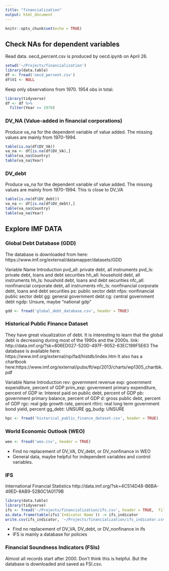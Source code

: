 ```yaml
---
title: "financialization"
output: html_document
---
```


```r
knitr::opts_chunk$set(echo = TRUE)
```

## Check NAs for dependent variables

Read data. 
oecd_percent.csv is produced by oecd.ipynb on April 26.

```r
setwd('~/Projects/financialization')
library(data.table)
df <- fread('oecd_percent.csv')
df$V1 <- NULL
```

Keep only observations from 1970.
1954 obs in total.
```r
library(tidyverse)
df <- df %>%
  filter(Year >= 1970)
```

### DV_NA (Value-added in financial corporations)
Produce va_na for the dependent variable of value added. 
The missing values are mainly from 1970-1994.
```r
table(is.na(df$DV_VA))
va_na <- df[is.na(df$DV_VA),]
table(va_na$Country)
table(va_na$Year)
```

### DV_debt
Produce va_na for the dependent variable of value added. 
The missing values are mainly from 1970-1994. This is close to DV_VA
```r
table(is.na(df$DV_debt))
va_na <- df[is.na(df$DV_debt),]
table(va_na$Country)
table(va_na$Year)
```

## Explore IMF DATA

### Global Debt Database (GDD)
The database is downloaded from here:
https://www.imf.org/external/datamapper/datasets/GDD

Variable Name Introduction
pvd_all: private debt, all instruments
pvd_ls: private debt, loans and debt securities
hh_all: household debt, all instruments
hh_ls: houshold debt, loans and debt securities
nfc_all: nonfinancial corporate debt, all instruments
nfc_ls: nonfinancial corporate debt, loans and debt securities
ps: public sector debt
nfps: nonfinancial public sector debt
gg: general government debt
cg: central government debt
ngdp: Unsure, maybe "national gdp"

```r
gdd <- fread('global_debt_database.csv', header = TRUE)
```

### Historical Public Finance Dataset
They have great visualization of debt.
It is interesting to learn that the global debt is decreasing during most of the 1990s and the 2000s.
link: http://data.imf.org/?sk=806ED027-520D-497F-9052-63EC199F5E63
The database is available here: https://www.imf.org/external/np/fad/histdb/index.htm
It also has a chartbook here:https://www.imf.org/external/pubs/ft/wp/2013/charts/wp1305_chartbk.pdf

Variable Name Introduction
rev: government revenue
exp: government expenditure, percent of GDP
prim_exp: government primary expenditure, percent of GDP
ie: Interest paid on public debt, percent of GDP
pb: government primary balance, percent of GDP
d: gross public debt, percent of GDP
rgc: real gdp growth rate, percent
rltirc: real long term government bond yield, percent
gg_debt: UNSURE
gg_budg: UNSURE

```r
hpc <- fread('historical_public_finance_dataset.csv', header = TRUE)
```

### World Economic Outlook (WEO)
```r
weo <- fread('weo.csv', header = TRUE)
```
- Find no replacement of DV_VA, DV_debt, or DV_nonfinance in WEO
- General data, maybe helpful for independent variables and control variables.

### IFS
International Financial Statistics
http://data.imf.org/?sk=4C514D48-B6BA-49ED-8AB9-52B0C1A0179B
```R
library(data.table)
library(tidyverse)
ifs <- fread('~/Projects/financialization/ifs.csv', header = TRUE,  fill=TRUE)
as.data.frame(table(ifs$`Indicator Name`)) -> ifs_indicator
write.csv(ifs_indicator, '~/Projects/financialization/ifs_indicator.csv')
```
- Find no replacement of DV_VA, DV_debt, or DV_nonfinance in ifs
- IFS is mainly a database for policies

### Financial Soundness Indicators (FSIs)
Almost all records start after 2000. Don't think this is helpful.
But the database is downloaded and saved as FSI.csv.
